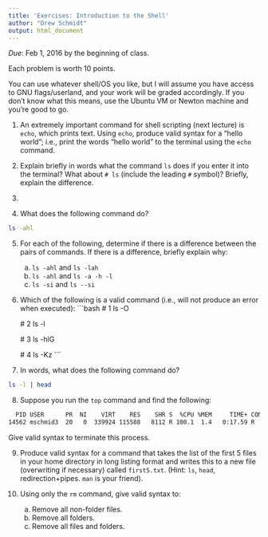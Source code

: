 ```yaml
---
title: 'Exercises: Introduction to the Shell'
author: "Drew Schmidt"
output: html_document
---
```


*Due*: Feb 1, 2016 by the beginning of class.

Each problem is worth 10 points.

You can use whatever shell/OS you like, but I will assume you have access to GNU flags/userland, and your work will be graded accordingly.  If you don't know what this means, use the Ubuntu VM or Newton machine and you're good to go.


1. An extremely important command for shell scripting (next lecture) is `echo`, which prints text.  Using `echo`, produce valid syntax for a "hello world"; i.e., print the words "hello world" to the terminal using the `echo` command.


2. Explain briefly in words what the command `ls` does if you enter it into the terminal?  What about `# ls` (include the leading `#` symbol)?  Briefly, explain the difference.




3. 




4. What does the following command do?

```bash
ls -ahl
```

5. For each of the following, determine if there is a difference between the pairs of commands.  If there is a difference, briefly explain why:
    a. `ls -ahl` and `ls -lah`
    b. `ls -ahl` and `ls -a -h -l`
    c. `ls -si` and `ls --si`

6. Which of the following is a valid command (i.e., will not produce an error when executed):
    ```bash
    # 1
    ls -O
    
    # 2
    ls -l
    
    # 3
    ls -hlG
    
    # 4
    ls -Kz
    ```

7. In words, what does the following command do?

```bash
ls -l | head
```

8. Suppose you run the `top` command and find the following:

```bash
  PID USER      PR  NI    VIRT    RES    SHR S  %CPU %MEM     TIME+ COMMAND
14562 mschmid3  20   0  339924 115588   8112 R 100.1  1.4   0:17.59 R    
```

Give valid syntax to terminate this process.

9. Produce valid syntax for a command that takes the list of the first 5 files in your home directory in long listing format and writes this to a new file (overwriting if necessary) called `first5.txt`.  (Hint: `ls`, `head`, redirection+pipes.  `man` is your friend).



10. Using only the `rm` command, give valid syntax to:
    a. Remove all non-folder files.
    b. Remove all folders.
    c. Remove all files and folders.






